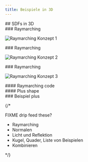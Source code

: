 ```yaml
---
title: Beispiele in 3D
---
```



<section>
## SDFs in 3D
</section>

<section>
### Raymarching

![Raymarching Konzept 1](/09-beispiele-raymarching-1.svg)
</section>

<section>
### Raymarching

![Raymarching Konzept 2](/09-beispiele-raymarching-2.svg)
</section>

<section>
### Raymarching

![Raymarching Konzept 3](/09-beispiele-raymarching-3.svg)
</section>

<section>
#### Raymarching code

<WebGlCode file="09-beispiele-plus" start="float rayMarch" end="\n}"/>
</section>

<section>
#### Plus shape

<WebGlCode file="09-beispiele-plus" start="float sdPlus" end="\n}" />
</section>

<section>
### Beispiel plus

<WebGlCanvas file="09-beispiele-plus" />
</section>

{/* <section>
FIXME drip feed these?

- Raymarching
- Normalen
- Licht und Reflektion
- Kugel, Quader, Liste von Beispielen
- Kombinieren
</section> */}
